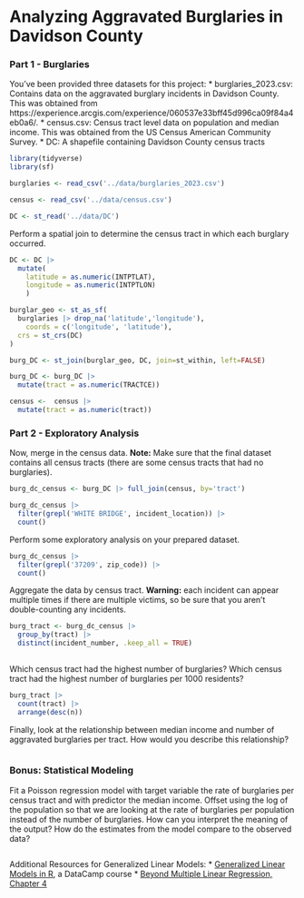 # Analyzing Aggravated Burglaries in Davidson County

### Part 1 - Burglaries

You've been provided three datasets for this project:
* burglaries_2023.csv: Contains data on the aggravated burglary incidents in Davidson County. This was obtained from https://experience.arcgis.com/experience/060537e33bff45d996ca09f84a4eb0a6/.
* census.csv: Census tract level data on population and median income. This was obtained from the US Census American Community Survey.
* DC: A shapefile containing Davidson County census tracts

```r
library(tidyverse)
library(sf)

```

```r
burglaries <- read_csv('../data/burglaries_2023.csv')

census <- read_csv('../data/census.csv')

DC <- st_read('../data/DC')
```

Perform a spatial join to determine the census tract in which each burglary occurred.

```r
DC <- DC |> 
  mutate(
    latitude = as.numeric(INTPTLAT),
    longitude = as.numeric(INTPTLON)
    )
```

```r
burglar_geo <- st_as_sf(
  burglaries |> drop_na('latitude','longitude'), 
    coords = c('longitude', 'latitude'),
  crs = st_crs(DC)
)

```

```r
burg_DC <- st_join(burglar_geo, DC, join=st_within, left=FALSE) 
```

```r
burg_DC <- burg_DC |> 
  mutate(tract = as.numeric(TRACTCE))
```

```r
census <-  census |> 
  mutate(tract = as.numeric(tract))
```

### Part 2 - Exploratory Analysis

Now, merge in the census data. **Note:** Make sure that the final dataset contains all census tracts (there are some census tracts that had no burglaries).

```r
burg_dc_census <- burg_DC |> full_join(census, by='tract')
```

```r
burg_dc_census |> 
  filter(grepl('WHITE BRIDGE', incident_location)) |> 
  count()
```

Perform some exploratory analysis on your prepared dataset.

```r
burg_dc_census |> 
  filter(grepl('37209', zip_code)) |> 
  count()
```


Aggregate the data by census tract. **Warning:** each incident can appear multiple times if there are multiple victims, so be sure that you aren't double-counting any incidents. 

```r
burg_tract <- burg_dc_census |> 
  group_by(tract) |> 
  distinct(incident_number, .keep_all = TRUE)
  
```


Which census tract had the highest number of burglaries? Which census tract had the highest number of burglaries per 1000 residents? 

```r
burg_tract |> 
  count(tract) |> 
  arrange(desc(n))
```

Finally, look at the relationship between median income and number of aggravated burglaries per tract. How would you describe this relationship?

```r

```


### Bonus: Statistical Modeling

Fit a Poisson regression model with target variable the rate of burglaries per census tract and with predictor the median income. Offset using the log of the population so that we are looking at the rate of burglaries per population instead of the number of burglaries. How can you interpret the meaning of the output? How do the estimates from the model compare to the observed data?

```r

```


Additional Resources for Generalized Linear Models:
* [Generalized Linear Models in R](https://app.datacamp.com/learn/courses/generalized-linear-models-in-r), a DataCamp course
* [Beyond Multiple Linear Regression, Chapter 4](https://bookdown.org/roback/bookdown-BeyondMLR/ch-poissonreg.html)

